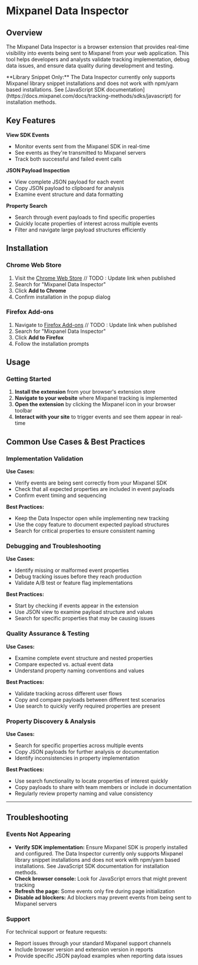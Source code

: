 
# Mixpanel Data Inspector

## Overview

The Mixpanel Data Inspector is a browser extension that provides real-time visibility into events being sent to Mixpanel from your web application. This tool helps developers and analysts validate tracking implementation, debug data issues, and ensure data quality during development and testing.

<Callout type="info">
  **Library Snippet Only:** The Data Inspector currently only supports Mixpanel library snippet installations and does not work with npm/yarn based installations. See [JavaScript SDK documentation](https://docs.mixpanel.com/docs/tracking-methods/sdks/javascript) for installation methods.
</Callout>

## Key Features

**View SDK Events**
- Monitor events sent from the Mixpanel SDK in real-time
- See events as they're transmitted to Mixpanel servers
- Track both successful and failed event calls

**JSON Payload Inspection**
- View complete JSON payload for each event
- Copy JSON payload to clipboard for analysis
- Examine event structure and data formatting

**Property Search**
- Search through event payloads to find specific properties
- Quickly locate properties of interest across multiple events
- Filter and navigate large payload structures efficiently

## Installation

### Chrome Web Store
1. Visit the [Chrome Web Store](https://chromewebstore.google.com/category/extensions) // TODO : Update link when published
2. Search for "Mixpanel Data Inspector"
3. Click **Add to Chrome**
4. Confirm installation in the popup dialog

### Firefox Add-ons
1. Navigate to [Firefox Add-ons](https://addons.mozilla.org/en-US/firefox/) // TODO : Update link when published
2. Search for "Mixpanel Data Inspector"
3. Click **Add to Firefox**
4. Follow the installation prompts

## Usage

### Getting Started
1. **Install the extension** from your browser's extension store
2. **Navigate to your website** where Mixpanel tracking is implemented
3. **Open the extension** by clicking the Mixpanel icon in your browser toolbar
4. **Interact with your site** to trigger events and see them appear in real-time

## Common Use Cases & Best Practices

### Implementation Validation
**Use Cases:**
- Verify events are being sent correctly from your Mixpanel SDK
- Check that all expected properties are included in event payloads
- Confirm event timing and sequencing

**Best Practices:**
- Keep the Data Inspector open while implementing new tracking
- Use the copy feature to document expected payload structures
- Search for critical properties to ensure consistent naming

### Debugging and Troubleshooting
**Use Cases:**
- Identify missing or malformed event properties
- Debug tracking issues before they reach production
- Validate A/B test or feature flag implementations

**Best Practices:**
- Start by checking if events appear in the extension
- Use JSON view to examine payload structure and values
- Search for specific properties that may be causing issues

### Quality Assurance & Testing
**Use Cases:**
- Examine complete event structure and nested properties
- Compare expected vs. actual event data
- Understand property naming conventions and values

**Best Practices:**
- Validate tracking across different user flows
- Copy and compare payloads between different test scenarios
- Use search to quickly verify required properties are present

### Property Discovery & Analysis
**Use Cases:**
- Search for specific properties across multiple events
- Copy JSON payloads for further analysis or documentation
- Identify inconsistencies in property implementation

**Best Practices:**
- Use search functionality to locate properties of interest quickly
- Copy payloads to share with team members or include in documentation
- Regularly review property naming and value consistency

---

## Troubleshooting

### Events Not Appearing
- **Verify SDK implementation:** Ensure Mixpanel SDK is properly installed and configured.  The Data Inspector currently only supports Mixpanel library snippet installations and does not work with npm/yarn based installations. See JavaScript SDK documentation for installation methods.
- **Check browser console:** Look for JavaScript errors that might prevent tracking
- **Refresh the page:** Some events only fire during page initialization
- **Disable ad blockers:** Ad blockers may prevent events from being sent to Mixpanel servers

### Support

For technical support or feature requests:
- Report issues through your standard Mixpanel support channels
- Include browser version and extension version in reports
- Provide specific JSON payload examples when reporting data issues